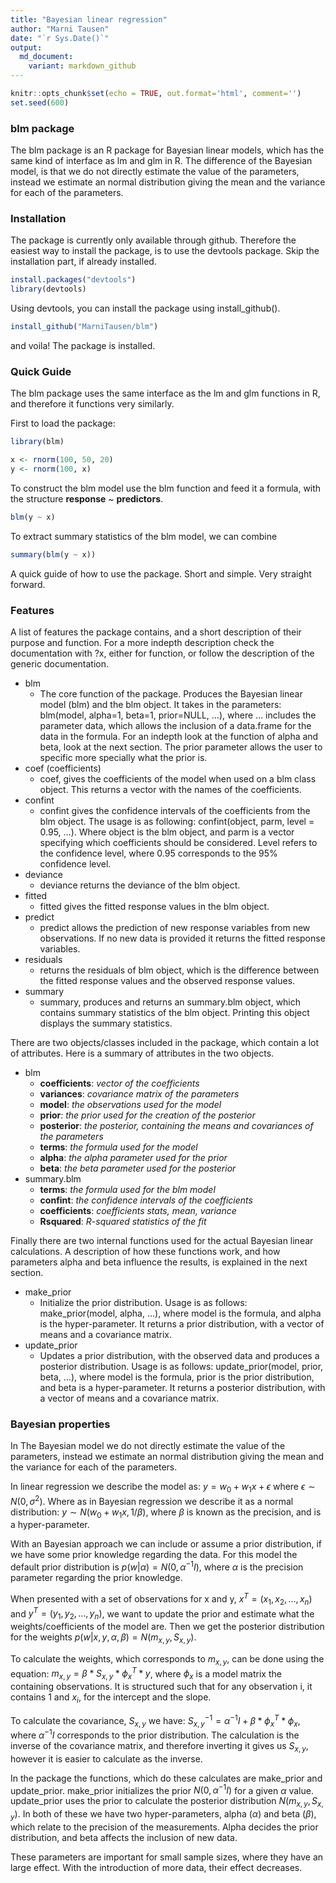 ```yaml
---
title: "Bayesian linear regression"
author: "Marni Tausen"
date: "`r Sys.Date()`"
output:
  md_document:
    variant: markdown_github
---
```


```r
knitr::opts_chunk$set(echo = TRUE, out.format='html', comment='')
set.seed(600)
```

### blm package

The blm package is an R package for Bayesian linear models, which has
the same kind of interface as lm and glm in R. The difference of the
Bayesian model, is that we do not directly estimate the value of the
parameters, instead we estimate an normal distribution giving the
mean and the variance for each of the parameters.

### Installation

The package is currently only available through github. Therefore the
easiest way to install the package, is to use the devtools package.
Skip the installation part, if already installed.
```r
install.packages("devtools")
library(devtools)
```

Using devtools, you can install the package using install_github().

```r
install_github("MarniTausen/blm")
```

and voila! The package is installed.

### Quick Guide

The blm package uses the same interface as the lm and glm functions in
R, and therefore it functions very similarly.

First to load the package:

```r

library(blm)

```

```r
x <- rnorm(100, 50, 20)
y <- rnorm(100, x)
```

To construct the blm model use the blm function and feed it a
formula, with the structure **response** ~ **predictors**.
```r

blm(y ~ x)

```
To extract summary statistics of the blm model, we can combine
```r

summary(blm(y ~ x))

```

A quick guide of how to use the package.
Short and simple. Very straight forward.

### Features

A list of features the package contains, and a short description of
their purpose and function. For a more indepth description check the
documentation with ?x, either for function, or follow the description
of the generic documentation.

* blm
	* The core function of the package. Produces the Bayesian linear
      model (blm) and the blm object. It takes in the
      parameters: blm(model, alpha=1, beta=1, prior=NULL, ...), where
      ... includes the parameter data, which allows the inclusion of a
      data.frame for the data in the formula. For an indepth look at
      the function of alpha and beta, look at the next section. The
      prior parameter allows the user to specific more specially what
      the prior is.
* coef (coefficients)
	* coef, gives the coefficients of the model when used on a blm
      class object. This returns a vector with the names of the coefficients.
* confint
	* confint gives the confidence intervals of the coefficients from
      the blm object. The usage is as following: confint(object, parm,
      level = 0.95, ...). Where object is the blm object, and
      parm is a vector specifying which coefficients should be
      considered. Level refers to the confidence level, where 0.95
      corresponds to the 95% confidence level.
* deviance
	* deviance returns the deviance of the blm  object.
* fitted
	* fitted gives the fitted response values in the blm object.
* predict
	* predict allows the prediction of new response variables from new
      observations. If no new data is provided it returns the fitted
      response variables.
* residuals
	* returns the residuals of blm object, which is the difference
      between the fitted response values and the observed response
      values.
* summary
	* summary, produces and returns an summary.blm object, which
      contains summary statistics of the blm object. Printing this
      object displays the summary statistics.

There are two objects/classes included in the package, which contain a
lot of attributes. Here is a summary of attributes in the two objects.

* blm
	* **coefficients**: *vector of the coefficients*
	* **variances**: *covariance matrix of the parameters*
	* **model**: *the observations used for the model*
	* **prior**: *the prior used for the creation of the posterior*
	* **posterior**: *the posterior, containing the means and
      covariances of the parameters*
	* **terms**: *the formula used for the model*
	* **alpha**: *the alpha parameter used for the prior*
	* **beta**: *the beta parameter used for the posterior*
* summary.blm
	* **terms**: *the formula used for the blm model*
	* **confint**: *the confidence intervals of the coefficients*
	* **coefficients**: *coefficients stats, mean, variance*
	* **Rsquared**: *R-squared statistics of the fit*

Finally there are two internal functions used for the actual Bayesian
linear calculations. A description of how these functions work, and
how parameters alpha and beta influence the results, is explained in
the next section.

* make_prior
	* Initialize the prior distribution. Usage is as follows:
      make_prior(model, alpha, ...), where model is the formula, and
      alpha is the hyper-parameter. It returns a prior distribution,
      with a vector of means and a covariance matrix.
* update_prior
	* Updates a prior distribution, with the observed data and
      produces a posterior distribution. Usage is as follows:
      update_prior(model, prior, beta, ...), where model is the
      formula, prior is the prior distribution, and beta is a
      hyper-parameter. It returns a posterior distribution,
      with a vector of means and a covariance matrix.

### Bayesian properties

In The Bayesian model we do not directly estimate the value of the
parameters, instead we estimate an normal distribution giving the mean
and the variance for each of the parameters.

In linear regression we describe the model as: $y = w_0 + w_1x +
\epsilon$ where $\epsilon \sim N(0, \sigma^2)$. Where as in Bayesian
regression  we describe it as a normal distribution: $y \sim N(w_0 +
w_1x, 1/\beta)$, where $\beta$ is known as the precision, and is a
hyper-parameter.

With an Bayesian approach we can include or assume a prior
distribution, if we have some prior knowledge regarding the data. For
this model the default prior distribution is $p(w | \alpha) = N(0,
\alpha^{-1}I)$, where $\alpha$ is the precision parameter regarding the prior
knowledge.

When presented with a set of observations for x and y, $x^{T}=(x_1,
x_2, \ldots, x_n)$ and $y^{T}=(y_1, y_2, \ldots, y_n)$, we want to
update the prior and estimate what the weights/coefficients of the
model are. Then we get the posterior distribution for the weights $p(w
| x, y, \alpha, \beta)  =  N(m_{x,y}, S_{x,y})$.

To calculate the weights, which corresponds to $m_{x,y}$, can be done
using the equation: $m_{x,y}=\beta*S_{x,y}*\phi_x^T*y$, where
$\phi_x$ is a model matrix the containing observations. It is
structured such that for any observation i, it contains 1 and $x_i$,
for the intercept and the slope.

To calculate the covariance, $S_{x,y}$ we have: $S_{x,y}^{-1} =
\alpha^{-1}I + \beta*\phi_x^T*\phi_x$, where $\alpha^{-1}I$
corresponds to the prior distribution. The calculation is the inverse
of the covariance matrix, and therefore inverting it gives us
$S_{x,y}$, however it is easier to calculate as the inverse.

In the package the functions, which do these calculates are make_prior
and update_prior. make_prior initializes the prior $N(0,
\alpha^{-1}I)$ for a given $\alpha$ value. update_prior uses the prior
to calculate the posterior distribution $N(m_{x,y}, S_{x,y})$. In both
of these we have two hyper-parameters, alpha ($\alpha$) and beta
($\beta$), which relate to the precision of the measurements. Alpha
decides the prior distribution, and beta affects the inclusion of new data.

These parameters are important for small sample sizes, where they have
an large effect. With the introduction of more data, their effect decreases.
